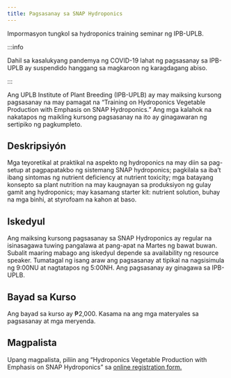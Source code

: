 ```yaml
---
title: Pagsasanay sa SNAP Hydroponics
---
```



<Lead>

Impormasyon tungkol sa hydroponics training seminar ng IPB-UPLB.

</Lead>

:::info

Dahil sa kasalukyang pandemya ng COVID-19 lahat ng pagsasanay sa IPB-UPLB ay
suspendido hanggang sa magkaroon ng karagdagang abiso.

:::

Ang UPLB Institute of Plant Breeding (IPB-UPLB) ay may maiksing kursong
pagsasanay na may pamagat na “Training on Hydroponics Vegetable Production with
Emphasis on SNAP Hydroponics.” Ang mga kalahok na nakatapos ng maikling kursong
pagsasanay na ito ay ginagawaran ng sertipiko ng pagkumpleto.

## Deskripsiyón
Mga teyoretikal at praktikal na aspekto ng hydroponics na may diin sa pag-setup
at pagpapatakbo ng sistemang SNAP hydroponics; pagkilala sa iba’t ibang sintomas
ng nutrient deficiency at nutrient toxicity; mga batayang konsepto sa
plant nutrition na may kaugnayan sa produksiyon ng gulay gamit ang hydroponics;
may kasamang starter kit: nutrient solution, buhay na mga binhi, at styrofoam
na kahon at baso.

## Iskedyul
Ang maiksing kursong pagsasanay sa SNAP Hydroponics ay regular na isinasagawa
tuwing pangalawa at pang-apat na Martes ng bawat buwan. Subalit maaring mabago
ang iskedyul depende sa availability ng resource speaker. Tumatagal ng isang
araw ang pagsasanay at tipikal na nagsisimula ng 9:00NU at nagtatapos ng 5:00NH.
Ang pagsasanay ay ginagawa sa IPB-UPLB.

## Bayad sa Kurso
Ang bayad sa kurso ay ₱2,000. Kasama na ang mga materyales sa pagsasanay at
mga meryenda.

## Magpalista
Upang magpalista, piliin ang “Hydroponics Vegetable Production with Emphasis on
SNAP Hydroponics” sa
[online registration form.](https://docs.google.com/forms/d/e/1FAIpQLSdHg6eiugsj3zhh2XYykY_NywBSVKCY5McfVb6__IXqHxncGQ/viewform)